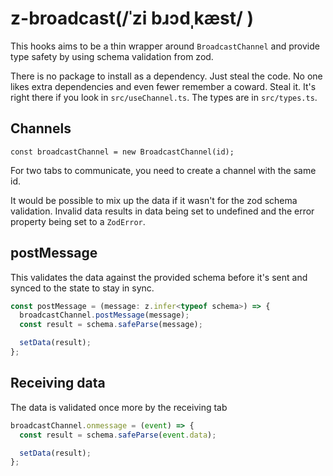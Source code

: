 # z-broadcast(/ˈzi bɹɔdˌkæst/ )

This hooks aims to be a thin wrapper around `BroadcastChannel` and provide type safety by using schema validation from zod.

There is no package to install as a dependency. Just steal the code. No one likes extra dependencies and even fewer remember a coward. Steal it. It's right there if you look in `src/useChannel.ts`.
The types are in `src/types.ts`.

## Channels

`const broadcastChannel = new BroadcastChannel(id);`

For two tabs to communicate, you need to create a channel with the same id.

It would be possible to mix up the data if it wasn't for the zod schema validation.
Invalid data results in data being set to undefined and the error property being set to a `ZodError`.

## postMessage

This validates the data against the provided schema before it's sent and synced to the state to stay in sync.

```js
const postMessage = (message: z.infer<typeof schema>) => {
  broadcastChannel.postMessage(message);
  const result = schema.safeParse(message);

  setData(result);
};
```

## Receiving data

The data is validated once more by the receiving tab

```js
broadcastChannel.onmessage = (event) => {
  const result = schema.safeParse(event.data);

  setData(result);
};
```
